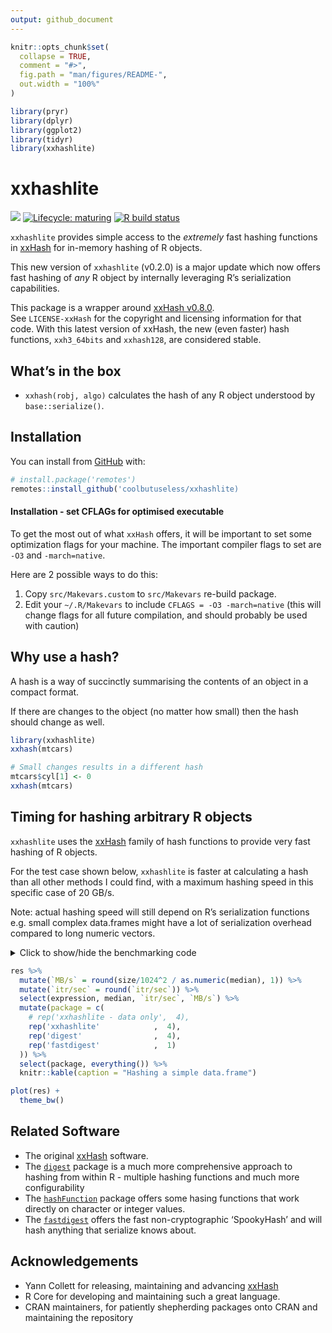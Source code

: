 ```yaml
---
output: github_document
---
```


<!-- README.md is generated from README.Rmd. Please edit that file -->

```r
knitr::opts_chunk$set(
  collapse = TRUE,
  comment = "#>",
  fig.path = "man/figures/README-",
  out.width = "100%"
)

library(pryr)
library(dplyr)
library(ggplot2)
library(tidyr)
library(xxhashlite)
```

# xxhashlite

<!-- badges: start -->
![](https://img.shields.io/badge/cool-useless-green.svg)
[![Lifecycle: maturing](https://img.shields.io/badge/lifecycle-maturing-blue.svg)](https://www.tidyverse.org/lifecycle/#maturing)
[![R build status](https://github.com/coolbutuseless/xxhashlite/workflows/R-CMD-check/badge.svg)](https://github.com/coolbutuseless/xxhashlite/actions)
<!-- badges: end -->

`xxhashlite` provides simple access to the *extremely* fast hashing functions
in [xxHash](https://cyan4973.github.io/xxHash/) for in-memory hashing 
of R objects.

This new version of `xxhashlite` (v0.2.0) is a major update which now offers fast
hashing of *any* R object by internally leveraging R's serialization capabilities.

This package is a wrapper around [xxHash v0.8.0](https://github.com/Cyan4973/xxHash).  
See `LICENSE-xxHash`
for the copyright and licensing information for that code.  With this latest
version of xxHash, the new (even faster) hash functions, `xxh3_64bits` and 
`xxhash128`, are considered stable.


## What's in the box

* `xxhash(robj, algo)` calculates the hash of any R object understood by 
`base::serialize()`.


## Installation

You can install from [GitHub](https://github.com/coolbutuseless/xxhashlite) with:

``` r
# install.package('remotes')
remotes::install_github('coolbutuseless/xxhashlite)
```

#### Installation - set CFLAGs for optimised executable

To get the most out of what `xxHash` offers, it will be important to set
some optimization flags for your machine.  The important compiler flags to set 
are `-O3` and `-march=native`.

Here are 2 possible ways to do this:

1. Copy `src/Makevars.custom` to `src/Makevars` re-build package.
2. Edit your `~/.R/Makevars` to include `CFLAGS = -O3 -march=native` (this will
  change flags for all future compilation, and should probably be used with caution)


## Why use a hash?

A hash is a way of succinctly summarising the contents of an object in a compact format.

If there  are changes to the object (no matter how small) then the hash should change as 
well.


```r
library(xxhashlite)
xxhash(mtcars)

# Small changes results in a different hash
mtcars$cyl[1] <- 0
xxhash(mtcars)
```



## Timing for hashing arbitrary R objects

`xxhashlite` uses the [xxHash](https://github.com/Cyan4973/xxHash) family 
of hash functions to provide very fast hashing of R objects.

For the test case shown below, `xxhashlite` is faster at calculating a hash 
than all other methods I could find, with a maximum hashing speed in this
specific case of 20 GB/s.

Note: actual hashing speed will still depend on R's serialization functions 
e.g. small complex data.frames might have a lot of serialization overhead compared
to long numeric vectors.


<details>
<summary> Click to show/hide the benchmarking code </summary>

```r
library(xxhashlite)
library(digest)
library(fastdigest)

#~~~~~~~~~~~~~~~~~~~~~~~~~~~~~~~~~~~~~~~~~~~~~~~~~~~~~~~~~~~~~~~~~~~~~~~~~~~~~
# Simple data.frame
#~~~~~~~~~~~~~~~~~~~~~~~~~~~~~~~~~~~~~~~~~~~~~~~~~~~~~~~~~~~~~~~~~~~~~~~~~~~~~
N   <- 5e6
df  <- data.frame(
  x = runif(N),
  y = sample(N)
)

size <- pryr::object_size(df)
size


res <- bench::mark(
  # {xxhashlite}
  xxhash(df, 'xxhash32'),
  xxhash(df, 'xxhash64'),
  xxhash(df, 'xxhash128'),
  xxhash(df, 'xxh3_64bits'),
  
  # {digest}
  digest(df, algo = 'xxhash32'),
  digest(df, algo = 'xxhash64'),
  digest(df, algo = 'murmur32'),
  digest(df, algo = 'spookyhash'),
  
  # {fastdigest}
  fastdigest(df),
  
  check = FALSE
)
```

</details>


```r
res %>% 
  mutate(`MB/s` = round(size/1024^2 / as.numeric(median), 1)) %>%
  mutate(`itr/sec` = round(`itr/sec`)) %>%
  select(expression, median, `itr/sec`, `MB/s`) %>%
  mutate(package = c(
    # rep('xxhashlite - data only',  4),
    rep('xxhashlite'            ,  4),
    rep('digest'                ,  4),
    rep('fastdigest'            ,  1)
  )) %>%
  select(package, everything()) %>%
  knitr::kable(caption = "Hashing a simple data.frame")
```


```r
plot(res) + 
  theme_bw()
```


## Related Software

* The original [xxHash](https://cyan4973.github.io/xxHash/) software.
* The [`digest`](https://cran.r-project.org/package=digest) package is 
  a much more comprehensive approach to hashing from within R - multiple 
  hashing functions and much more configurability
* The [`hashFunction`](https://cran.r-project.org/package=hashFunction) package offers 
  some hasing functions that work directly on character or integer values.
* The [`fastdigest`](https://cran.r-project.org/package=fastdigest) offers
  the fast non-cryptographic 'SpookyHash' and will hash anything that
  serialize knows about.

## Acknowledgements

* Yann Collett for releasing, maintaining and advancing [xxHash](https://cyan4973.github.io/xxHash/)
* R Core for developing and maintaining such a great language.
* CRAN maintainers, for patiently shepherding packages onto CRAN and maintaining
  the repository
